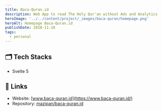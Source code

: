 ```yaml
---
title: Baca-Quran.id
description: Web App to read The Holy Qur'an without Ads and Analytics
heroImage: '../../content/project/_images/baca-quran/homepage.png'
heroAlt: Homepage Baca-Quran.id
publishDate: 2018-11-18
tags:
  - personal
---
```


## 🗂️ Tech Stacks

- Svelte 5

## 🔗 Links

- Website: [www.baca-quran.id](https://www.baca-quran.id/)
- Repository: [mazipan/baca-quran.id](https://github.com/mazipan/baca-quran.id)
